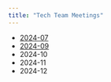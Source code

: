 ```yaml
---
title: "Tech Team Meetings"
---
```


-   [2024-07](slides/tech_team-202407.qmd)
-   [2024-09](slides/tech_team-202409.qmd)
-   2024-10
-   2024-11
-   2024-12
